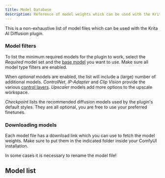 ```yaml
---
title: Model Database
description: Reference of model weights which can be used with the Krita AI Diffusion plugin
---
```


This is a non-exhaustive list of model files which can be used with the Krita AI
Diffusion plugin.

### Model filters

To list the minimum required models for the plugin to work, select the
_Required_ model set and the [base model](/base-models) you want to use. Make
sure all model type filters are enabled.

When _optional_ models are enabled, the list will include a (large) number of
additional models. _ControlNet_, _IP-Adapter_ and _Clip Vision_ provide the
various [control layers](/control-layers). _Upscaler_ models add more options to
the upscale workspace.

_Checkpoint_ lists the recommended diffusion models used by the plugin's default styles.
They are all optional, you are free to use your preferred finetunes.

### Downloading models

Each model file has a download link which you can use to fetch the model weights.
Make sure to put them in the indicated folder inside your ComfyUI installation.

<Aside type="caution">
In some cases it is necessary to rename the model file!
</Aside>


## Model list


<ModelTable />
